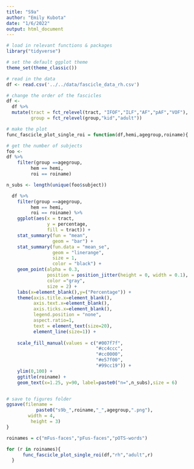 ```yaml
---
title: "S9a"
author: "Emily Kubota"
date: "1/6/2022"
output: html_document
---
```


```r
# load in relevant functions & packages 
library("tidyverse")

# set the default ggplot theme 
theme_set(theme_classic())
```

```r
# read in the data 
df <- read.csv('../../data/fascicle_data_rh.csv')
```

```r
# change the order of the fascicles 
df <- 
  df %>% 
  mutate(tract = fct_relevel(tract, "IFOF","ILF","AF","pAF","VOF"),
         group = fct_relevel(group,"kid","adult"))
```

```r
# make the plot 
func_fascicle_plot_single_roi = function(df,hemi,agegroup,roiname){

# get the number of subjects 
foo <- 
df %>% 
    filter(group ==agegroup,
         hem == hemi,
         roi == roiname) 

n_subs <- length(unique(foo$subject))

  df %>% 
    filter(group ==agegroup,
         hem == hemi,
         roi == roiname) %>% 
    ggplot(aes(x = tract,
               y = percentage,
               fill = tract)) +
    stat_summary(fun = "mean",
                 geom = "bar") +
    stat_summary(fun.data = "mean_se",
                 geom = "linerange",
                 size = 1,
                 color = "black") +
    geom_point(alpha = 0.3,
               position = position_jitter(height = 0, width = 0.1),
               color ="gray",
               size = 2) +
    labs(x=element_blank(),y=("Percentage")) +
    theme(axis.title.x=element_blank(),
          axis.text.x=element_blank(),
          axis.ticks.x=element_blank(),
          legend.position = "none",
          aspect.ratio=1,
          text = element_text(size=20),
          element_line(size=1)) +
  
    scale_fill_manual(values = c("#007f7f", 
                                 "#cc4ccc", 
                                 "#cc0000",
                                 "#e57f00",
                                 "#99cc19")) +
    ylim(0,100) +
    ggtitle(roiname) +
    geom_text(x=1.25, y=90, label=paste0("n=",n_subs),size = 6)


# save to figures folder
ggsave(filename = 
           paste0("s9b_",roiname,"_",agegroup,".png"),
        width = 4,
         height = 3)
}
```

```r
roinames = c("mFus-faces","pFus-faces","pOTS-words")

for (r in roinames){
      func_fascicle_plot_single_roi(df,"rh","adult",r)
  }
```